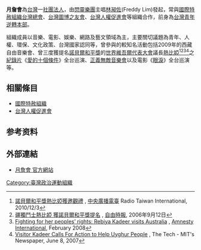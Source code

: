 {{merge from|台灣青年逆轉本部|discuss=Talk:月詹會#请求与台灣青年逆轉本部合并|time=2017-03-22T14:44:13+00:00}}
{{Link style|time=2015-12-12T02:12:15+00:00}}
'''月詹會'''為[[台灣|台灣]]一[[社團法人|社團法人]]，由[[閃靈樂團|閃靈樂團]]主唱[[林昶佐|林昶佐]](Freddy Lim)發起，常與[[國際特赦組織台灣總會|國際特赦組織台灣總會]]、[[台灣圖博之友會|台灣圖博之友會]]、[[台灣人權促進會|台灣人權促進會]]等組織合作，前身為[[台灣青年逆轉本部|台灣青年逆轉本部]]。

組織成員以音樂、電影、娛樂、網路及藝文領域為主，主要關切議題為青年、人權、環保、文化政策、台灣國家認同等，曾參與的較知名活動包括2009年的西藏自由音樂會、曾三度獲提名[[諾貝爾和平獎|諾貝爾和平獎]]的[[世界維吾爾代表大會|世界維吾爾代表大會]]議長[[熱比婭|熱比婭]]<ref>[http://news.rti.org.tw/index_newsContent.aspx?nid=270605 諾貝爾和平獎熱比婭獲邀觀禮] {{webarchive|url=https://web.archive.org/web/20131002054530/http://news.rti.org.tw/index_newsContent.aspx?nid=270605 |date=2013-10-02 }}, [[中央廣播電臺|中央廣播電臺]] Radio Taiwan International, 2010/12/3</ref><ref>[http://www.libertytimes.com.tw/2006/new/sep/12/today-int4.htm 疆獨鬥士熱比婭 獲諾貝爾和平獎提名] {{webarchive|url=https://web.archive.org/web/20070629181927/http://www.libertytimes.com.tw/2006/new/sep/12/today-int4.htm |date=2007-06-29 }}, [[自由時報|自由時報]], 2006年9月12日</ref><ref>[http://www.amnesty.org.au/china/comments/9233 Fighting for her peoples’ rights: Rebiya Kadeer visits Australia] {{webarchive|url=https://web.archive.org/web/20121206020347/http://www.amnesty.org.au/china/comments/9233/ |date=2012-12-06 }}, [[:en:Amnesty_International|Amnesty International]], February 2008</ref><ref>[http://tech.mit.edu/V127/N27/kadeer.html Visitor Kadeer Calls For Action to Help Uyghur People] {{Wayback|url=http://tech.mit.edu/V127/N27/kadeer.html |date=20120809174153 }}, The Tech - MIT's Newspaper, June 8, 2007</ref>之[[紀錄片|紀錄片]]《[[愛的十個條件|愛的十個條件]]》全台巡演、[[正義無敵音樂會|正義無敵音樂會]]以及電影《[[眼淚_(電影)|眼淚]]》全台巡演等。

==相關條目==
*[[國際特赦組織|國際特赦組織]]
*[[台灣人權促進會|台灣人權促進會]]

==参考资料==
{{Reflist}}

==外部連結==
*[https://web.archive.org/web/20190920010859/http://www.taiwanguts.com/ 月詹會 官方網站]

[[Category:臺灣政治運動組織|Category:臺灣政治運動組織]]
{{Portal bar|台灣|政治}}